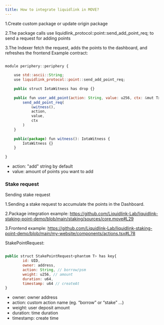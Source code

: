 ```yaml
---
title: How to integrate liquidlink in MOVE?
---
```



1.Create custom package or update origin package

2.The package calls use liquidlink_protocol::point::send_add_point_req; to send a request for adding points

3.The Indexer fetch the request, adds the points to the dashboard, and refreshes the frontend
Example contract:

```js

module periphery::periphery {
​
    use std::ascii::String;
    use liquidlink_protocol::point::send_add_point_req;
​
    public struct IotaWitness has drop {}
​
    public fun user_add_point(action: String, value: u256, ctx: &mut TxContext ) {
        send_add_point_req(
            &witness(),
            action,
            value,
            ctx
        )
    }
​
    public(package) fun witness(): IotaWitness {
        IotaWitness {}
    }
​
}
```

- action: "add" string by default
- value: amount of points you want to add

### Stake request
Sending stake request

1.Sending a stake request to accumulate the points in the Dashboard.

2.Package integration example: https://github.com/Liquidlink-Lab/liquidlink-staking-point-demo/blob/main/staking/sources/core.move#L29

3.Frontend example: https://github.com/Liquidlink-Lab/liquidlink-staking-point-demo/blob/main/my-website/components/actions.tsx#L78

StakePointRequest:
```js

public struct StakePointRequest<phantom T> has key{
        id: UID,
        owner: address,
        action: String, // borrow/psm
        weight: u256, // amount
        duration: u64,  
        timestamp: u64 // createAt
}
```


- owner: owner address
- action: custom action name (eg. “borrow” or “stake” …)
- weight: user deposit amount
- duration: time duration
- timestamp: create time


<Cards>
  <Card title="Learn more about MOVE" href="https://move-book.com/" />
  <Card title="Learn more about SUI" href="https://sui.io/intro-to-sui" />
</Cards>
